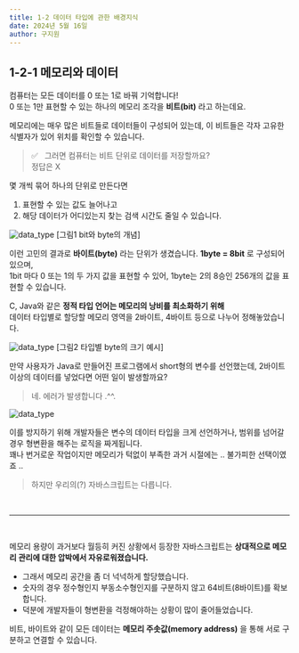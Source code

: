 ```yaml
---
title: 1-2 데이터 타입에 관한 배경지식
date: 2024년 5월 16일
author: 구지원
---
```



## 1-2-1 메모리와 데이터

컴퓨터는 모든 데이터를 0 또는 1로 바꿔 기억합니다!<br/>
0 또는 1만 표현할 수 있는 하나의 메모리 조각을 **비트(bit)** 라고 하는데요.

메모리에는 매우 많은 비트들로 데이터들이 구성되어 있는데, 이 비트들은 각자 고유한 식별자가 있어 위치를 확인할 수 있습니다.<br/>
> ✅ &nbsp;&nbsp;그러면 컴퓨터는 비트 단위로 데이터를 저장할까요? <br/>
> 정답은 X

몇 개씩 묶어 하나의 단위로 만든다면<br/>
1. 표현할 수 있는 값도 늘어나고<br/>
2. 해당 데이터가 어디있는지 찾는 검색 시간도 줄일 수 있습니다.

![data_type](/images/chapter1/bit_byte.png)
[그림1 bit와 byte의 개념]

이런 고민의 결과로 **바이트(byte)** 라는 단위가 생겼습니다. **1byte = 8bit** 로 구성되어 있으며,<br/>
1bit 마다 0 또는 1의 두 가지 값을 표현할 수 있어, 1byte는 2의 8승인 256개의 값을 표현할 수 있습니다.

C, Java와 같은 **정적 타입 언어는 메모리의 낭비를 최소화하기 위해** <br/>
데이터 타입별로 할당할 메모리 영역을 2바이트, 4바이트 등으로 나누어 정해놓았습니다.

![data_type](/images/chapter1/java_data_type.png)
[그림2 타입별 byte의 크기 예시]

만약 사용자가 Java로 만들어진 프로그램에서 short형의 변수를 선언했는데, 2바이트 이상의 데이터를 넣었다면 어떤 일이 발생할까요?
> 네. 에러가 발생합니다  .^^.

![data_type](/images/chapter1/cry.jpg)

이를 방지하기 위해 개발자들은 변수의 데이터 타입을 크게 선언하거나, 범위를 넘어갈 경우 형변환을 해주는 로직을 짜게됩니다.<br/>
꽤나 번거로운 작업이지만 메모리가 턱없이 부족한 과거 시절에는 .. 불가피한 선택이였죠 ..<br/>
> 하지만 우리의(?) 자바스크립트는 다릅니다.

<br/>
<hr/>
<br/>

메모리 용량이 과거보다 월등히 커진 상황에서 등장한 자바스크립트는 **상대적으로 메모리 관리에 대한 압박에서 자유로워졌습니다.** <br/>
- 그래서 메모리 공간을 좀 더 넉넉하게 할당했습니다.
- 숫자의 경우 정수형인지 부동소수형인지를 구분하지 않고 64비트(8바이트)를 확보합니다.
- 덕분에 개발자들이 형변환을 걱정해야하는 상황이 많이 줄어들었습니다.

비트, 바이트와 같이 모든 데이터는 **메모리 주솟값(memory address)** 을 통해 서로 구분하고 연결할 수 있습니다.